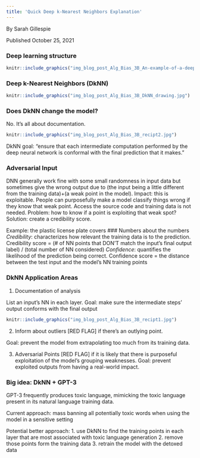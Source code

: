 ```yaml
---
title: 'Quick Deep k-Nearest Neighbors Explanation'
---
```

 By Sarah Gillespie
 
 Published October 25, 2021



### Deep learning structure


```r
knitr::include_graphics("img_blog_post_Alg_Bias_3B_An-example-of-a-deep-learning-neural-network-with-3-hidden-layers-For-a-Boltzmann.png")
```

### Deep k-Nearest Neighbors (DkNN)


```r
knitr::include_graphics("img_blog_post_Alg_Bias_3B_DkNN_drawing.jpg")
```


### Does DkNN change the model?

No.
It’s all about documentation.

```r
knitr::include_graphics("img_blog_post_Alg_Bias_3B_recipt2.jpg")
```


DkNN goal: “ensure that each intermediate computation performed by the deep neural network is conformal with the final prediction that it makes.”

### Adversarial Input

DNN generally work fine with some small randomness in input data but sometimes give the wrong output due to (the input being a little different from the training data)+(a weak point in the model).
Impact: this is exploitable. People can purposefully make a model classify things wrong if they know that weak point. Access the source code and training data         is not needed.
Problem: how to know if a point is exploiting that weak spot?
Solution: create a credibility score.

Example: the plastic license plate covers
### Numbers about the numbers
*Credibility*: characterizes how relevant the training data is to the prediction.
Credibility score = (# of NN points that DON’T match the input’s final output label) /                 (total number of NN considered)
*Confidence*: quantifies the likelihood of the prediction being correct.
Confidence score = the distance between the test input and the model’s NN training points

### DkNN Application Areas

1. Documentation of analysis

List an input’s NN in each layer.
Goal: make sure the intermediate steps’ output conforms with the final output

```r
knitr::include_graphics("img_blog_post_Alg_Bias_3B_recipt1.jpg")
```


2. Inform about outliers
[RED FLAG]
if there’s an outlying point.

Goal: prevent the model from extrapolating too much from its training data.

3. Adversarial Points
[RED FLAG] if it is likely that there is purposeful exploitation of the model’s grouping weaknesses.
Goal: prevent exploited outputs from having a real-world impact.


### Big idea: DkNN + GPT-3
GPT-3 frequently produces toxic language, mimicking the toxic language present in its natural language training data. 

Current approach: mass banning all potentially toxic words when using the model in a sensitive setting

Potential better approach:
1. use DkNN  to find the training points in each layer that are most associated with toxic language generation
2. remove those points form the training data
3. retrain the model with the detoxed data
